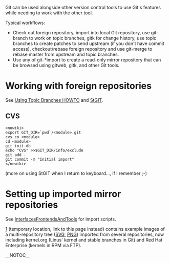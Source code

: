 Git can be used alongside other version control tools to use Git's features while needing to work with the other tool.

Typical workflows:

* Check out foreign repository, import into local Git repository, use git-branch to work on topic branches, gitk for change history, use topic branches to create patches to send upstream (if you don't have commit access), checkout/rebase foreign repository and use git-merge to rebase master from upstream and topic branches.
* Use any of git-*import to create a read-only mirror repository that can be browsed using gitweb, gitk, and other Git tools.

= Working with foreign repositories =

See [http://kernel.org/git/?p=git/git.git;a=blob;f=Documentation/howto/using-topic-branches.txt Using Topic Branches HOWTO] and [[StGIT]].

== CVS ==

<pre><nowiki>
export GIT_DIR=`pwd`/<module>.git
cvs co <module>
cd <module>
git init-db
echo "CVS" >>$GIT_DIR/info/exclude
git add .
git commit -m "Initial import"
</nowiki></pre>

(more on using StGIT when I return to keyboard..., if I remember ;-)

= Setting up imported mirror repositories =

See [[InterfacesFrontendsAndTools]] for import scripts.

[http://bitsko.slc.ut.us/~ken/] (temporary location, link to this page instead) contains  example images of a multi-repository tree ([http://bitsko.slc.ut.us/~ken/basic-tree.svg  SVG], [http://bitsko.slc.ut.us/~ken/tag-graph.png PNG]) imported from several repositories, now including kernel.org (Linus' kernel and stable branches in Git) and Red Hat Enterprise (kernels in RPM via FTP).

__NOTOC__